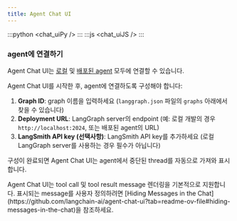 ```yaml
---
title: Agent Chat UI
---
```



:::python
<chat_uiPy />
:::
:::js
<chat_uiJS />
:::

### agent에 연결하기

Agent Chat UI는 [로컬](/oss/langgraph/studio#setup-local-langgraph-server) 및 [배포된 agent](/oss/langgraph/deploy) 모두에 연결할 수 있습니다.

Agent Chat UI를 시작한 후, agent에 연결하도록 구성해야 합니다:

1. **Graph ID**: graph 이름을 입력하세요 (`langgraph.json` 파일의 `graphs` 아래에서 찾을 수 있습니다)
2. **Deployment URL**: LangGraph server의 endpoint (예: 로컬 개발의 경우 `http://localhost:2024`, 또는 배포된 agent의 URL)
3. **LangSmith API key (선택사항)**: LangSmith API key를 추가하세요 (로컬 LangGraph server를 사용하는 경우 필수가 아닙니다)

구성이 완료되면 Agent Chat UI는 agent에서 중단된 thread를 자동으로 가져와 표시합니다.

<Tip>
  Agent Chat UI는 tool call 및 tool result message 렌더링을 기본적으로 지원합니다. 표시되는 message를 사용자 정의하려면 [Hiding Messages in the Chat](https://github.com/langchain-ai/agent-chat-ui?tab=readme-ov-file#hiding-messages-in-the-chat)을 참조하세요.
</Tip>